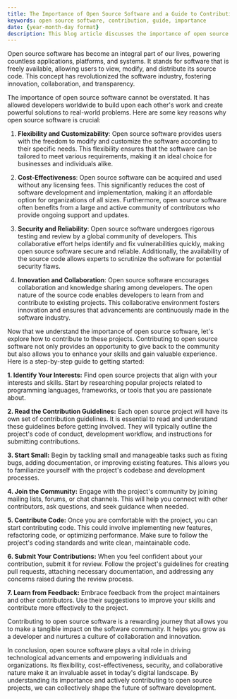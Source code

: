 ```yaml
---
title: The Importance of Open Source Software and a Guide to Contributing
keywords: open source software, contribution, guide, importance
date: {year-month-day format}
description: This blog article discusses the importance of open source software and provides a comprehensive guide for contributing to open source projects.
---
```


Open source software has become an integral part of our lives, powering countless applications, platforms, and systems. It stands for software that is freely available, allowing users to view, modify, and distribute its source code. This concept has revolutionized the software industry, fostering innovation, collaboration, and transparency.

The importance of open source software cannot be overstated. It has allowed developers worldwide to build upon each other's work and create powerful solutions to real-world problems. Here are some key reasons why open source software is crucial:

1. **Flexibility and Customizability**: Open source software provides users with the freedom to modify and customize the software according to their specific needs. This flexibility ensures that the software can be tailored to meet various requirements, making it an ideal choice for businesses and individuals alike.

2. **Cost-Effectiveness**: Open source software can be acquired and used without any licensing fees. This significantly reduces the cost of software development and implementation, making it an affordable option for organizations of all sizes. Furthermore, open source software often benefits from a large and active community of contributors who provide ongoing support and updates.

3. **Security and Reliability**: Open source software undergoes rigorous testing and review by a global community of developers. This collaborative effort helps identify and fix vulnerabilities quickly, making open source software secure and reliable. Additionally, the availability of the source code allows experts to scrutinize the software for potential security flaws.

4. **Innovation and Collaboration**: Open source software encourages collaboration and knowledge sharing among developers. The open nature of the source code enables developers to learn from and contribute to existing projects. This collaborative environment fosters innovation and ensures that advancements are continuously made in the software industry.

Now that we understand the importance of open source software, let's explore how to contribute to these projects. Contributing to open source software not only provides an opportunity to give back to the community but also allows you to enhance your skills and gain valuable experience. Here is a step-by-step guide to getting started:

**1. Identify Your Interests:** Find open source projects that align with your interests and skills. Start by researching popular projects related to programming languages, frameworks, or tools that you are passionate about.

**2. Read the Contribution Guidelines:** Each open source project will have its own set of contribution guidelines. It is essential to read and understand these guidelines before getting involved. They will typically outline the project's code of conduct, development workflow, and instructions for submitting contributions.

**3. Start Small:** Begin by tackling small and manageable tasks such as fixing bugs, adding documentation, or improving existing features. This allows you to familiarize yourself with the project's codebase and development processes.

**4. Join the Community:** Engage with the project's community by joining mailing lists, forums, or chat channels. This will help you connect with other contributors, ask questions, and seek guidance when needed.

**5. Contribute Code:** Once you are comfortable with the project, you can start contributing code. This could involve implementing new features, refactoring code, or optimizing performance. Make sure to follow the project's coding standards and write clean, maintainable code.

**6. Submit Your Contributions:** When you feel confident about your contribution, submit it for review. Follow the project's guidelines for creating pull requests, attaching necessary documentation, and addressing any concerns raised during the review process.

**7. Learn from Feedback:** Embrace feedback from the project maintainers and other contributors. Use their suggestions to improve your skills and contribute more effectively to the project.

Contributing to open source software is a rewarding journey that allows you to make a tangible impact on the software community. It helps you grow as a developer and nurtures a culture of collaboration and innovation.

In conclusion, open source software plays a vital role in driving technological advancements and empowering individuals and organizations. Its flexibility, cost-effectiveness, security, and collaborative nature make it an invaluable asset in today's digital landscape. By understanding its importance and actively contributing to open source projects, we can collectively shape the future of software development.